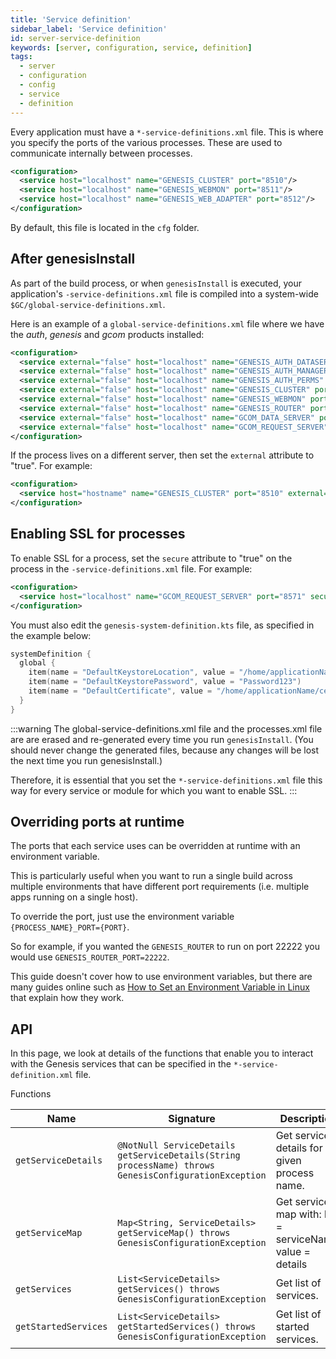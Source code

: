 ```yaml
---
title: 'Service definition'
sidebar_label: 'Service definition'
id: server-service-definition
keywords: [server, configuration, service, definition]
tags:
  - server
  - configuration
  - config
  - service 
  - definition
---
```



Every application must have a `*-service-definitions.xml` file. This is where you specify the ports of the various processes. These are used to communicate internally between processes.

```xml
<configuration>
  <service host="localhost" name="GENESIS_CLUSTER" port="8510"/>
  <service host="localhost" name="GENESIS_WEBMON" port="8511"/>
  <service host="localhost" name="GENESIS_WEB_ADAPTER" port="8512"/>
</configuration>
```
By default, this file is located in the `cfg` folder.

## After genesisInstall
As part of the build process, or when `genesisInstall` is executed, your application's `-service-definitions.xml` file is compiled into a system-wide `$GC/global-service-definitions.xml`. 

Here is an example of a `global-service-definitions.xml` file where we have the _auth_, _genesis_ and _gcom_ products installed:

```xml
<configuration>
  <service external="false" host="localhost" name="GENESIS_AUTH_DATASERVER" port="8502" secure="false"/>
  <service external="false" host="localhost" name="GENESIS_AUTH_MANAGER" port="8501" secure="false"/>
  <service external="false" host="localhost" name="GENESIS_AUTH_PERMS" port="8503" secure="false"/>
  <service external="false" host="localhost" name="GENESIS_CLUSTER" port="8510" secure="false"/>
  <service external="false" host="localhost" name="GENESIS_WEBMON" port="8511" secure="false"/>
  <service external="false" host="localhost" name="GENESIS_ROUTER" port="8512" secure="false"/>
  <service external="false" host="localhost" name="GCOM_DATA_SERVER" port="8570" secure="false"/>
  <service external="false" host="localhost" name="GCOM_REQUEST_SERVER" port="8571" secure="false"/>
</configuration>
```

If the process lives on a different server, then set the `external` attribute to  "true".
For example:

```xml
<configuration>
  <service host="hostname" name="GENESIS_CLUSTER" port="8510" external="true"/>
</configuration>
```

## Enabling SSL for processes
To enable SSL for a process, set the `secure` attribute to  "true" on the process in the `-service-definitions.xml` file.
For example:


```xml
<configuration>
  <service host="localhost" name="GCOM_REQUEST_SERVER" port="8571" secure="true"/>
</configuration>
```
You must also edit the `genesis-system-definition.kts` file, as specified in the example below:


```kotlin
systemDefinition {
  global {
    item(name = "DefaultKeystoreLocation", value = "/home/applicationName/keystore.jks")
    item(name = "DefaultKeystorePassword", value = "Password123")
    item(name = "DefaultCertificate", value = "/home/applicationName/certificate.crt")
  }
}
```

:::warning
The global-service-definitions.xml file and the processes.xml file are are erased and re-generated every time you run `genesisInstall`. (You should never change the generated files, because any changes will be lost the next time you run genesisInstall.)

Therefore, it is essential that you set the `*-service-definitions.xml` file this way for every service or module for which you want to enable SSL.
:::

## Overriding ports at runtime
The ports that each service uses can be overridden at runtime with an environment variable.

This is particularly useful when you want to run a single build across multiple environments that have different port requirements (i.e. multiple apps running on a single host).

To override the port, just use the environment variable `{PROCESS_NAME}_PORT={PORT}`.

So for example, if you wanted the `GENESIS_ROUTER` to run on port 22222 you would use `GENESIS_ROUTER_PORT=22222`.

This guide doesn't cover how to use environment variables, but there are many guides online such as [How to Set an Environment Variable in Linux](https://www.freecodecamp.org/news/how-to-set-an-environment-variable-in-linux/) that explain how they work.

## API

In this page, we look at details of the functions that enable you to interact with the Genesis services that can be specified in the `*-service-definition.xml` file.

Functions

| Name | Signature | Description |
| --- | --- | --- |
| `getServiceDetails` | `@NotNull ServiceDetails getServiceDetails(String processName) throws GenesisConfigurationException` | Get service details for a given process name. |
| `getServiceMap` | `Map<String, ServiceDetails> getServiceMap() throws GenesisConfigurationException` | Get services map with: key = serviceName, value = details |
| `getServices` | `List<ServiceDetails> getServices() throws GenesisConfigurationException` | Get list of services. |
| `getStartedServices` | `List<ServiceDetails> getStartedServices() throws GenesisConfigurationException` | Get list of started services. |